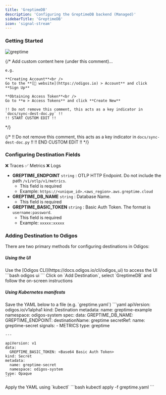 ```yaml
---
title: 'GreptimeDB'
description: 'Configuring the GreptimeDB backend (Managed)'
sidebarTitle: 'GreptimeDB'
icon: 'signal-stream'
---
```


### Getting Started

<img src="https://d15jtxgb40qetw.cloudfront.net/greptime.svg" alt="greptime" className="not-prose h-20" />

{/*
    Add custom content here (under this comment)...

    e.g.

    **Creating Account**<br />
    Go to the **[🔗 website](https://odigos.io) > Account** and click **Sign Up**

    **Obtaining Access Token**<br />
    Go to **⚙️ > Access Tokens** and click **Create New**

    !! Do not remove this comment, this acts as a key indicator in `docs/sync-dest-doc.py` !!
    !! START CUSTOM EDIT !!
*/}

{/*
    !! Do not remove this comment, this acts as a key indicator in `docs/sync-dest-doc.py` !!
    !! END CUSTOM EDIT !!
*/}

### Configuring Destination Fields

<Accordion title="Supported Signals:">
  ❌ Traces
  ✅ Metrics
  ❌ Logs
</Accordion>

- **GREPTIME_ENDPOINT** `string` : OTLP HTTP Endpoint. Do not include the path `/v1/otlp/v1/metrics`.
  - This field is required
  - Example: `https://<unique_id>.<aws_region>.aws.greptime.cloud`
- **GREPTIME_DB_NAME** `string` : Database Name.
  - This field is required
- **GREPTIME_BASIC_TOKEN** `string` : Basic Auth Token. The format is `username:password`.
  - This field is required
  - Example: `xxxxx:xxxxx`

### Adding Destination to Odigos

There are two primary methods for configuring destinations in Odigos:

##### **Using the UI**

<Steps>
  <Step>
    Use the [Odigos CLI](https://docs.odigos.io/cli/odigos_ui) to access the UI
    ```bash
    odigos ui
    ```
  </Step>
  <Step>
    Click on `Add Destination`, select `GreptimeDB` and follow the on-screen instructions
  </Step>
</Steps>

##### **Using Kubernetes manifests**

<Steps>
  <Step>
    Save the YAML below to a file (e.g. `greptime.yaml`)
    ```yaml
    apiVersion: odigos.io/v1alpha1
    kind: Destination
    metadata:
      name: greptime-example
      namespace: odigos-system
    spec:
      data:
        GREPTIME_DB_NAME: <Database Name>
        GREPTIME_ENDPOINT: <OTLP HTTP Endpoint>
      destinationName: greptime
      secretRef:
        name: greptime-secret
      signals:
      - METRICS
      type: greptime

    ---

    apiVersion: v1
    data:
      GREPTIME_BASIC_TOKEN: <Base64 Basic Auth Token>
    kind: Secret
    metadata:
      name: greptime-secret
      namespace: odigos-system
    type: Opaque
    ```
  </Step>
  <Step>
    Apply the YAML using `kubectl`
    ```bash
    kubectl apply -f greptime.yaml
    ```
  </Step>
</Steps>